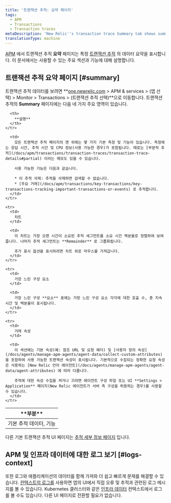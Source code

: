 ```yaml
---
title: '트랜잭션 추적: 요약 페이지'
tags:
  - APM
  - Transactions
  - Transaction traces
metaDescription: 'New Relic''s transaction trace Summary tab shows summary data of a specific trace, including slowest segments, request attributes, and custom attributes.'
translationType: machine
---
```


[APM](/docs/apm/new-relic-apm/getting-started/welcome-new-relic-apm) 에서 트랜잭션 추적 **요약** 페이지는 특정 [트랜잭션 추적](/docs/apm/transactions/transaction-traces/transaction-traces) 의 데이터 요약을 표시합니다. 이 문서에서는 사용할 수 있는 주요 섹션과 기능에 대해 설명합니다.

## 트랜잭션 추적 요약 페이지 [#summary]

트랜잭션 추적 데이터를 보려면 **[one.newrelic.com](https://one.newrelic.com/all-capabilities) > APM & services > (앱 선택) > Monitor > Transactions > (트랜잭션 추적 선택)**으로 이동합니다. 트랜잭션 추적의 **Summary** 페이지에는 다음 네 가지 주요 영역이 있습니다.

<table>
  <thead>
    <tr>
      <th width={150}>
        **부분**
      </th>

      <th>
        **설명**
      </th>
    </tr>
  </thead>

  <tbody>
    <tr>
      <td>
        기본 추적 데이터, 기능
      </td>

      <td>
        모든 트랜잭션 추적 페이지의 맨 위에는 몇 가지 기본 측정 및 기능이 있습니다. 측정에는 응답 시간, 추적 시간 및 CPU 정보(사용 가능한 경우)가 포함됩니다. 때로는 [부분적 추적](/docs/apm/transactions/transaction-traces/transaction-trace-details#partial) 이라는 메모도 있을 수 있습니다.

        사용 가능한 기능은 다음과 같습니다.

        * 이 추적 삭제: 추적을 삭제하면 검색할 수 없습니다.
        * [주요 거래](/docs/apm/transactions/key-transactions/key-transactions-tracking-important-transactions-or-events) 로 추적합니다.
      </td>
    </tr>

    <tr>
      <td>
        차트
      </td>

      <td>
        이 차트는 가장 오랜 시간이 소요된 추적 세그먼트를 소요 시간 백분율로 정렬하여 보여줍니다. 나머지 추적 세그먼트는 **Remainder** 로 그룹화됩니다.

        추가 표시 옵션을 표시하려면 차트 위로 마우스를 가져갑니다.
      </td>
    </tr>

    <tr>
      <td>
        가장 느린 구성 요소
      </td>

      <td>
        가장 느린 구성 **요소** 표에는 가장 느린 구성 요소 각각에 대한 호출 수, 총 지속 시간 및 백분율이 표시됩니다.
      </td>
    </tr>

    <tr>
      <td>
        거래 속성
      </td>

      <td>
        이 섹션에는 기본 속성(예: 참조 URL 및 요청 헤더) 및 [사용자 정의 속성](/docs/agents/manage-apm-agents/agent-data/collect-custom-attributes) 을 포함하여 사용 가능한 트랜잭션 속성이 표시됩니다. 기본적으로 수집되는 정확한 요청 속성은 사용하는 [New Relic 언어 에이전트](/docs/agents/manage-apm-agents/agent-data/agent-attributes) 에 따라 다릅니다.

        추적에 대한 속성 수집을 켜거나 끄려면 에이전트 구성 파일 또는 UI **Settings > Application** 페이지(New Relic 에이전트가 서버 측 구성을 허용하는 경우)를 사용할 수 있습니다.
      </td>
    </tr>
  </tbody>
</table>

다른 기본 트랜잭션 추적 UI 페이지는 [추적 세부 정보 페이지](/docs/apm/transactions/transaction-traces/transaction-trace-details) 입니다.

## APM 및 인프라 데이터에 대한 로그 보기 [#logs-context]

또한 로그와 애플리케이션의 데이터를 함께 가져와 더 쉽고 빠르게 문제를 해결할 수 있습니다. [컨텍스트의 로그를](/docs/logs/logs-context/configure-logs-context-apm-agents/) 사용하면 앱의 UI에서 직접 오류 및 추적과 관련된 로그 메시지를 볼 수 있습니다. Kubernetes 클러스터와 같은 [인프라 데이터](/docs/logs/forward-logs/forward-your-logs-using-infrastructure-agent/) 컨텍스트에서 로그를 볼 수도 있습니다. 다른 UI 페이지로 전환할 필요가 없습니다.